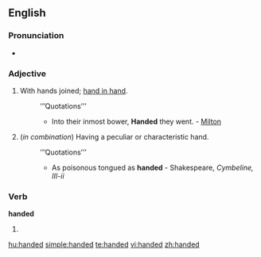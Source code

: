 {{also|-handed}}
==English==

===Pronunciation===
* {{audio|en-us-handed.ogg|Audio (US)}}

===Adjective===
{{en-adj|-}}

# With hands joined; [[hand in hand]].
#: ’’’Quotations’’’
#:* Into their inmost bower, '''Handed''' they went. - [[Milton]]
# (''in combination'') Having a peculiar or characteristic hand.
#: ’’’Quotations’’’
#:* As poisonous tongued as '''handed''' - Shakespeare, ''Cymbeline, III-ii''

===Verb===
'''handed'''

# {{past of|hand}}

[[hu:handed]]
[[simple:handed]]
[[te:handed]]
[[vi:handed]]
[[zh:handed]]